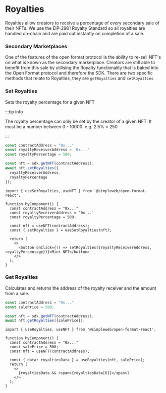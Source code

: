 
# Royalties

Royalties allow creators to receive a percentage of every secondary sale of their NFTs. We use the EIP-2981 Royalty Standard so all royalties are handled on-chain and are paid out instantly on completion of a sale.

### Secondary Marketplaces

One of the features of the open format protocol is the ability to re-sell NFT's on what is known as the secondary marketplace. Creators are still able to benefit from this sale by utilising the Royalty functionality that is baked into the Open Format protocol and therefore the SDK.
There are two specific methods that relate to Royalties, they are `getRoyalties` and `setRoyalties`.

### Set Royalties

Sets the royalty percentage for a given NFT

:::tip info

The royalty percentage can only be set by the creator of a given NFT. It must be a number between 0 - 10000. e.g. 2.5% = 250


:::

<Tabs groupId="sdk">
<TabItem value="js" label="JavaScript">


```jsx showLineNumbers
const contractAddress = "0x..."
const royaltyReceiverAddress = '0x...'
const royaltyPercentage = 500;

const nft = sdk.getNFT(contractAddress);
await nft.setRoyalties({
  royaltyReceiverAddress,
  royaltyPercentage
});
```

</TabItem>
<TabItem value="react" label="React">

```tsx showLineNumbers
import { useSetRoyalties, useNFT } from '@simpleweb/open-format-react';

function MyComponent() {
  const contractAddress = "0x..."
  const royaltyReceiverAddress = '0x...'
  const royaltyPercentage = 500;

  const nft = useNFT(contractAddress);
  const { setRoyalties } = useSetRoyalties(nft);

  return (
    <>
      <button onClick={() => setRoyalties({royaltyReceiverAddress, royaltyPercentage})}>Mint NFT</button>
    </>
  );
}
```

</TabItem>
</Tabs>

### Get Royalties

Calculates and returns the address of the royalty receiver and the amount from a sale.

<Tabs groupId="sdk">
<TabItem value="js" label="JavaScript">


```jsx showLineNumbers
const contractAddress = "0x..."
const salePrice = 500;

const nft = sdk.getNFT(contractAddress);
await nft.getRoyalties({salePrice});
```

</TabItem>
<TabItem value="react" label="React">

```tsx showLineNumbers
import { useRoyalties, useNFT } from '@simpleweb/open-format-react';

function MyComponent() {
  const contractAddress = "0x..."
  const salePrice = 500;
  const nft = useNFT(contractAddress);

  const { data: royaltiesData } = useRoyalties(nft, salePrice);
  return (
    <>
      {royaltiesData && <span>{royaltiesData[0]}</span>}
    </>
  );
}
```

</TabItem>
</Tabs>